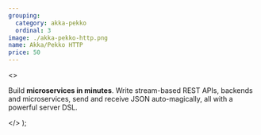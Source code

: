 ```yaml
---
grouping:
  category: akka-pekko
  ordinal: 3
image: ./akka-pekko-http.png
name: Akka/Pekko HTTP
price: 50
---
```


  <>
    <p>
      Build <strong>microservices in minutes</strong>. Write stream-based REST
      APIs, backends and microservices, send and receive JSON auto-magically,
      all with a powerful server DSL.
    </p>
  </>
);
